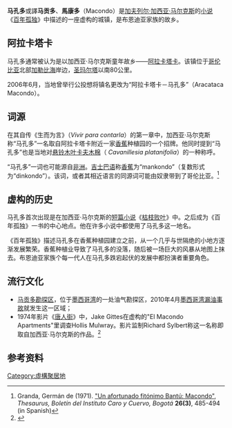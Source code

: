 {{DISPLAYTITLE:马孔多}}

'''马孔多'''或譯'''马贡多'''、'''馬康多'''（Macondo）是[[加夫列尔·加西亚·马尔克斯|加夫列尔·加西亚·马尔克斯]]的[[小说|小说]]《[[百年孤独|百年孤独]]》中描述的一座虚构的城镇，是布恩迪亚家族的故乡。


==阿拉卡塔卡==
马孔多通常被认为是以加西亚·马尔克斯童年故乡——[[阿拉卡塔卡|阿拉卡塔卡]]。该镇位于[[哥伦比亚|哥伦比亚]]北部[[加勒比海|加勒比海]]岸边，[[聖瑪爾塔_(哥倫比亞)|圣玛尔塔]]以南80公里。

2006年6月，当地曾举行公投想将镇名更改为“阿拉卡塔卡－马孔多”（Aracataca Macondo）。

==词源==
在其自传《生而为言》（''Vivir para contarla''）的第一章中，加西亚·马尔克斯称“马孔多”一名取自阿拉卡塔卡附近一家[[香蕉|香蕉]]种植园的一个招牌。他同时提到“马孔多”也是当地对[[悬铃木叶卡夫木棉|悬铃木叶卡夫木棉]]（ ''Cavanillesia platanifolia''）的一种称呼。

“马孔多”一词也可能源自[[非洲|非洲]]。[[吉士巴语|吉士巴语]]称[[香蕉|香蕉]]为“mankondo”（复数形式为“dinkondo”）。该词，或者其相近语言的同源词可能由奴隶带到了哥伦比亚。<ref>Granda, Germán de (1971). [http://cvc.cervantes.es/lengua/thesaurus/pdf/26/TH_26_003_009_0.pdf "Un afortunado fitónimo Bantú: Macondo"], ''Thesaurus, Boletín del Instituto Caro y Cuervo, Bogotá''  '''26(3)''', 485-494 (in Spanish)</ref>

==虚构的历史==
马孔多首次出现是在加西亚·马尔克斯的[[短篇小说|短篇小说]]《[[枯枝败叶|枯枝败叶]]》中。之后成为《百年孤独》一书的中心地点。他在许多小说中都使用了马孔多这一地名。

《百年孤独》描述马孔多在香蕉种植园建立之前，从一个几乎与世隔绝的小地方逐渐发展繁荣。香蕉种植业导致了马孔多的没落，随后被一场巨大的风暴从地图上抹去。布恩迪亚家族个每一代人在马孔多跌宕起伏的发展中都扮演者重要角色。

==流行文化==
*[[马贡多勘探区|马贡多勘探区]]，位于[[墨西哥湾|墨西哥湾]]的一处油气勘探区，2010年4月[[2010年墨西哥湾漏油事故|墨西哥湾漏油事故]]就发生这一区域；
*1974年影片《[[唐人街_(电影)|唐人街]]》中，Jake Gittes在虚构的"El Macondo Apartments"里调查Hollis Mulwray。影片监制Richard Sylbert称这一名称即取自加西亚·马尔克斯的作品。<ref>{{cite web |url= http://articles.latimes.com/1999/jul/08/entertainment/ca-53835/2 <!-- |archiveurl= http://paulioriohome.blogspot.com/2007/04/go-to-wwwpaulliorioblogspotcom.html |archivedate= April 2007 --> |quote= See: page 2, location #8, El Macondo Apartments |first= Paul |last= Iorio |publisher= LA Times |title= A Guide to Movie's Many Location Sites |date= July 8, 1999 |access-date= 2015-09-18 |archive-url= https://web.archive.org/web/20141221150247/http://articles.latimes.com/1999/jul/08/entertainment/ca-53835/2 |archive-date= 2014-12-21 |dead-url= yes }}</ref>


==参考资料==
<references/>
[[Category:虛構聚居地|Category:虛構聚居地]]